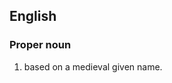 ==English==

===Proper noun===
{{en-proper noun}}

# {{surname|[[patronymic]]|from=given names|dot=}} based on a medieval given name.